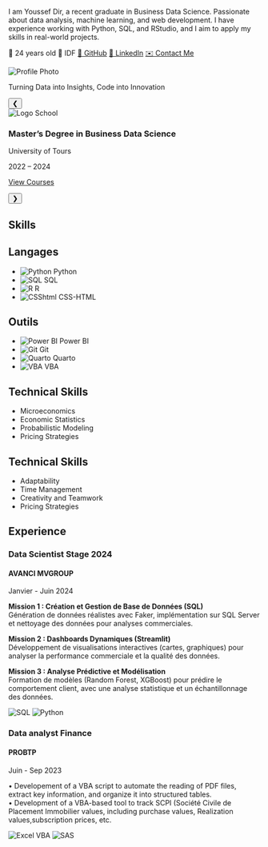 <div class="profile-content">
<div class="profile-section">
<p>
I am Youssef Dir, a recent graduate in Business Data Science. Passionate about data analysis, machine learning, and web development. I have experience working with Python, SQL, and RStudio, and I aim to apply my skills in real-world projects.
</p>

<div class="tags-container">
<span class="tag">🎂 24 years old</span>
<span class="tag">📍 IDF</span>
<a href="https://github.com/youssefdir" class="tag">🐙 GitHub</a>
<a href="https://www.linkedin.com/in/youssefdir" class="tag">👔 LinkedIn</a>
<a href="mailto:youssef@example.com" class="tag">✉️ Contact Me</a>
</div>
</div>

<div class="profile-photo">
<img src="img.jpeg" alt="Profile Photo" class="profile-photo">
</div>

<div class="gray-background">
<div class="typing-effect">Turning Data into Insights, Code into Innovation</div> <!-- Typing effect -->
</div>

<div class="container">
<div class="education-section"><!-- Adjusted height -->
<button class="nav-button left-button">&#10094;</button> <!-- Flèche gauche -->
<div class="education-item">
<img id="education-logo" src="tours.png" alt="Logo School"> <!-- Ajout de l'ID -->
<div>
<h3 id="education-title">Master's Degree in Business Data Science</h3> <!-- Ajout de l'ID -->
<p id="education-institution">University of Tours</p> <!-- Ajout de l'ID -->
</div>
<div class="date-location">
<p id="education-period">2022 – 2024</p> <!-- Ajout de l'ID -->
</div>


<a href="https://mecen.univ-tours.fr/organisation-des-etudes" 
target="_blank" 
id="view-courses-btn" 
class="view-courses-btn">View Courses</a>
</div>
<button class="nav-button right-button">&#10095;</button> <!-- Flèche droite -->
</div>
</div>

<!-- Skills Section Title -->
<h2 class="skills-section-title">Skills</h2>

<!-- Section Skills -->
 <div class="skills-card">
<h2>Langages</h2>
<ul class="skills-list">
<li>
<img src="python-logo.png" alt="Python" class="skill-icon">
Python
</li>
<li>
<img src="sql-logo.jpg" alt="SQL" class="skill-icon">
SQL
</li>
<li>
<img src="rstudio.png" alt="R" class="skill-icon">
R
</li>
<li>
<img src="csshtml.jpg" alt="CSShtml" class="skill-icon">
CSS-HTML
</li>
</ul>
</div>

<!-- New Tools Card -->
<div class="skills-card tools-card">
<h2>Outils</h2>
<ul class="skills-list">

<li>
<img src="powerbi.webp" alt="Power BI" class="skill-icon">
Power BI
</li>
<li>
<img src="github.png" alt="Git" class="skill-icon">
Git
</li>
<li>
<img src="quarto.png" alt="Quarto" class="skill-icon">
Quarto
</li>
<li>
<img src="vba.png" alt="VBA" class="skill-icon">
VBA
</li>
</ul>
</div>

<!-- New Technical Skills Card -->
<div class="skills-card technical-skills-card">
<h2>Technical Skills</h2>
<ul class="skills-list">
<li>Microeconomics</li>
<li>Economic Statistics</li>
<li>Probabilistic Modeling</li>
<li>Pricing Strategies</li>
</ul>
</div>





<!-- New Technical Skills Card -->
<div class="skills-card Softskills-card">
<h2>Technical Skills</h2>
<ul class="skills-list">
<li>Adaptability</li>
<li>Time Management</li>
<li>Creativity and Teamwork</li>
<li>Pricing Strategies</li>
</ul>
</div>

<!-- Skills Section Title -->
<h2 class="experiences-title">Experience</h2>


<div class="card-container.stage">
<div class="card-stage">
<div class="card-title-stage">
<h3>Data Scientist Stage 2024</h3>
</div>
<div class="card-content-stage">
<h4>AVANCI MVGROUP</h4>
<p class="date">Janvier - Juin 2024</p>
<p class="description">
<strong>Mission 1 : Création et Gestion de Base de Données (SQL)</strong><br>
Génération de données réalistes avec Faker, implémentation sur SQL Server et nettoyage des données pour analyses commerciales.
</p>
<p class="description">
<strong>Mission 2 : Dashboards Dynamiques (Streamlit)</strong><br>
Développement de visualisations interactives (cartes, graphiques) pour analyser la performance commerciale et la qualité des données.
</p>
<p class="description">
<strong>Mission 3 : Analyse Prédictive et Modélisation</strong><br>
Formation de modèles (Random Forest, XGBoost) pour prédire le comportement client, avec une analyse statistique et un échantillonnage des données.
</p>

<div class="logos">
<img src="sql-logo.jpg" alt="SQL" class="logo" />
<img src="python-logo.png" alt="Python" class="logo" />
</div>
</div>

<div class="card-stage small-card">
<div class="card-title-stage">
<h3>Data analyst Finance</h3>
</div>
<div class="card-content-stage">
<h4>PROBTP</h4>
<p class="date">Juin - Sep 2023</p>
<p class="description">

• Developement of a VBA script to automate the reading of PDF files, extract key information, and organize it into structured tables.  
• Development of a VBA-based tool to track SCPI (Société Civile de Placement Immobilier values, including purchase values, 
Realization values,subscription prices, etc. 
</p>
<div class="logos">
<img src="vba.png" alt="Excel VBA" class="logo" />
<img src="SAS.png" alt="SAS" class="logo" />
</div>

</div>
</div>
</div>







<script>
// Données pour les diplômes
const educationData = [
  {
    title: "Master's Degree in Business Data Science",
    institution: "University of Tours",
    period: "2022 – 2024",
    logo: "tours.png" // Chemin du logo pour le Master
  },
  {
    title: "Bachelor's Degree in Economics, Data",
    institution: "University of Tours",
    period: "2018 – 2022",
    logo: "tours.png" // Chemin du logo pour le Bachelor
  }
];

let currentIndex = 0; // Index actuel dans le tableau

// Fonction pour mettre à jour l'affichage
function updateEducation() {
  const educationTitle = document.getElementById('education-title');
  const educationInstitution = document.getElementById('education-institution');
  const educationPeriod = document.getElementById('education-period');
  const educationLogo = document.getElementById('education-logo');

  // Mettre à jour le contenu avec les données actuelles
  educationTitle.textContent = educationData[currentIndex].title;
  educationInstitution.textContent = educationData[currentIndex].institution;
  educationPeriod.textContent = educationData[currentIndex].period;
  educationLogo.src = educationData[currentIndex].logo; // Mettre à jour le logo
}

// Gestionnaire d'événement pour la flèche gauche
document.querySelector('.left-button').addEventListener('click', () => {
  currentIndex = (currentIndex - 1 + educationData.length) % educationData.length; // Passer au précédent
  updateEducation();
});

// Gestionnaire d'événement pour la flèche droite
document.querySelector('.right-button').addEventListener('click', () => {
  currentIndex = (currentIndex + 1) % educationData.length; // Passer au suivant
  updateEducation();
});

// Initialisation : afficher le premier diplôme au chargement de la page
updateEducation();



function updateEducation() {
  const educationTitle = document.getElementById('education-title');
  const educationInstitution = document.getElementById('education-institution');
  const educationPeriod = document.getElementById('education-period');
  const educationLogo = document.getElementById('education-logo');

  // Supprimer l'animation pour la relancer
  educationTitle.classList.remove('slide-animation');
  educationInstitution.classList.remove('slide-animation');

  // Mettre à jour les données
  educationTitle.textContent = educationData[currentIndex].title;
  educationInstitution.textContent = educationData[currentIndex].institution;
  educationPeriod.textContent = educationData[currentIndex].period;
  educationLogo.src = educationData[currentIndex].logo;

  // Relancer l'animation après un court délai
  setTimeout(() => {
    educationTitle.classList.add('slide-animation');
    educationInstitution.classList.add('slide-animation');
  }, 100);
}


</script>